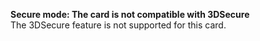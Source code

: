   
<Card title="101303" href="/errors/codes/101303">  

 **Secure mode: The card is not compatible with 3DSecure**  
 The 3DSecure feature is not supported for this card.  

</Card>